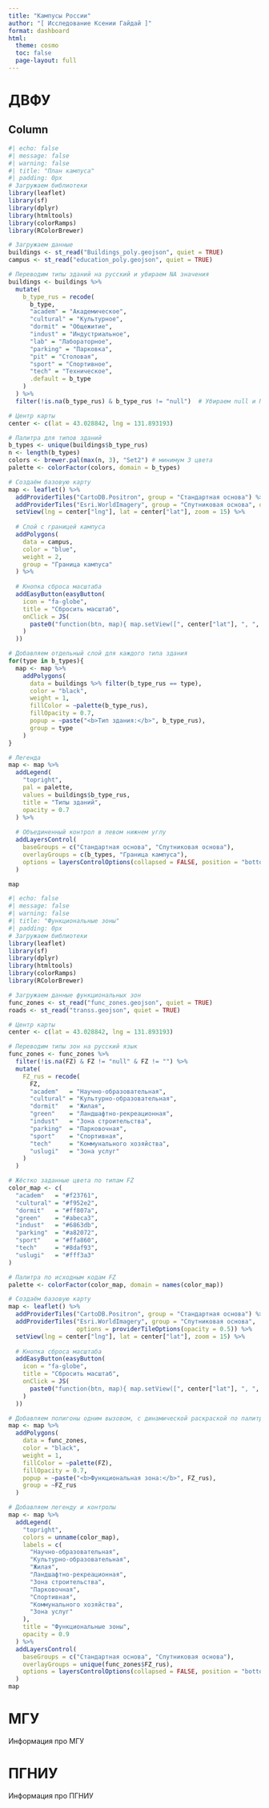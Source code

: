 ```yaml
---
title: "Кампусы России"
author: "[ Исследование Ксении Гайдай ]"
format: dashboard
html:
  theme: cosmo
  toc: false
  page-layout: full
---
```


# ДВФУ
## Column {.tabset}
```r
#| echo: false
#| message: false
#| warning: false
#| title: "План кампуса"
#| padding: 0px
# Загружаем библиотеки
library(leaflet)
library(sf)
library(dplyr)
library(htmltools)
library(colorRamps)
library(RColorBrewer)

# Загружаем данные
buildings <- st_read("Buildings_poly.geojson", quiet = TRUE)
campus <- st_read("education_poly.geojson", quiet = TRUE)

# Переводим типы зданий на русский и убираем NA значения
buildings <- buildings %>%
  mutate(
    b_type_rus = recode(
      b_type,
      "academ" = "Академическое",
      "cultural" = "Культурное",
      "dormit" = "Общежитие",
      "indust" = "Индустриальное",
      "lab" = "Лабораторное",
      "parking" = "Парковка",
      "pit" = "Столовая",
      "sport" = "Спортивное",
      "tech" = "Техническое",
      .default = b_type
    )
  ) %>%
  filter(!is.na(b_type_rus) & b_type_rus != "null")  # Убираем null и NA значения

# Центр карты
center <- c(lat = 43.028842, lng = 131.893193)

# Палитра для типов зданий
b_types <- unique(buildings$b_type_rus)
n <- length(b_types)
colors <- brewer.pal(max(n, 3), "Set2") # минимум 3 цвета
palette <- colorFactor(colors, domain = b_types)

# Создаём базовую карту
map <- leaflet() %>%
  addProviderTiles("CartoDB.Positron", group = "Стандартная основа") %>%
  addProviderTiles("Esri.WorldImagery", group = "Спутниковая основа", options = providerTileOptions(opacity = 0.5)) %>%
  setView(lng = center["lng"], lat = center["lat"], zoom = 15) %>%
  
  # Слой с границей кампуса
  addPolygons(
    data = campus,
    color = "blue",
    weight = 2,
    group = "Граница кампуса"
  ) %>%
  
  # Кнопка сброса масштаба
  addEasyButton(easyButton(
    icon = "fa-globe",
    title = "Сбросить масштаб",
    onClick = JS(
      paste0("function(btn, map){ map.setView([", center["lat"], ", ", center["lng"], "], 16); }")
    )
  ))

# Добавляем отдельный слой для каждого типа здания
for(type in b_types){
  map <- map %>%
    addPolygons(
      data = buildings %>% filter(b_type_rus == type),
      color = "black",
      weight = 1,
      fillColor = ~palette(b_type_rus),
      fillOpacity = 0.7,
      popup = ~paste("<b>Тип здания:</b>", b_type_rus),
      group = type
    )
}

# Легенда
map <- map %>%
  addLegend(
    "topright",
    pal = palette,
    values = buildings$b_type_rus,
    title = "Типы зданий",
    opacity = 0.7
  ) %>%
  
  # Объединенный контрол в левом нижнем углу
  addLayersControl(
    baseGroups = c("Стандартная основа", "Спутниковая основа"),
    overlayGroups = c(b_types, "Граница кампуса"),
    options = layersControlOptions(collapsed = FALSE, position = "bottomleft")
  )

map
```

```r
#| echo: false
#| message: false
#| warning: false
#| title: "Функциональные зоны"
#| padding: 0px
# Загружаем библиотеки
library(leaflet)
library(sf)
library(dplyr)
library(htmltools)
library(colorRamps)
library(RColorBrewer)

# Загружаем данные функциональных зон
func_zones <- st_read("func_zones.geojson", quiet = TRUE)
roads <- st_read("transs.geojson", quiet = TRUE)

# Центр карты
center <- c(lat = 43.028842, lng = 131.893193)

# Переводим типы зон на русский язык
func_zones <- func_zones %>%
  filter(!is.na(FZ) & FZ != "null" & FZ != "") %>%
  mutate(
    FZ_rus = recode(
      FZ,
      "academ"   = "Научно-образовательная",
      "cultural" = "Культурно-образовательная",
      "dormit"   = "Жилая",
      "green"    = "Ландшафтно-рекреационная",
      "indust"   = "Зона строительства",
      "parking"  = "Парковочная",
      "sport"    = "Спортивная",
      "tech"     = "Коммунального хозяйства",
      "uslugi"   = "Зона услуг"
    )
  )

# Жёстко заданные цвета по типам FZ
color_map <- c(
  "academ"   = "#f23761",
  "cultural" = "#f952e2",
  "dormit"   = "#ff807a",
  "green"    = "#abeca3",
  "indust"   = "#6863db",
  "parking"  = "#a82072",
  "sport"    = "#ffa860",
  "tech"     = "#8daf93",
  "uslugi"   = "#fff3a3"
)

# Палитра по исходным кодам FZ
palette <- colorFactor(color_map, domain = names(color_map))

# Создаём базовую карту
map <- leaflet() %>%
  addProviderTiles("CartoDB.Positron", group = "Стандартная основа") %>%
  addProviderTiles("Esri.WorldImagery", group = "Спутниковая основа",
                   options = providerTileOptions(opacity = 0.5)) %>%
  setView(lng = center["lng"], lat = center["lat"], zoom = 15) %>%
  
  # Кнопка сброса масштаба
  addEasyButton(easyButton(
    icon = "fa-globe",
    title = "Сбросить масштаб",
    onClick = JS(
      paste0("function(btn, map){ map.setView([", center["lat"], ", ", center["lng"], "], 16); }")
    )
  ))

# Добавляем полигоны одним вызовом, с динамической раскраской по палитре
map <- map %>%
  addPolygons(
    data = func_zones,
    color = "black",
    weight = 1,
    fillColor = ~palette(FZ),
    fillOpacity = 0.7,
    popup = ~paste("<b>Функциональная зона:</b>", FZ_rus),
    group = ~FZ_rus
  )

# Добавляем легенду и контролы
map <- map %>%
  addLegend(
    "topright",
    colors = unname(color_map),
    labels = c(
      "Научно-образовательная",
      "Культурно-образовательная",
      "Жилая",
      "Ландшафтно-рекреационная",
      "Зона строительства",
      "Парковочная",
      "Спортивная",
      "Коммунального хозяйства",
      "Зона услуг"
    ),
    title = "Функциональные зоны",
    opacity = 0.9
  ) %>%
  addLayersControl(
    baseGroups = c("Стандартная основа", "Спутниковая основа"),
    overlayGroups = unique(func_zones$FZ_rus),
    options = layersControlOptions(collapsed = FALSE, position = "bottomleft")
  )
map
```

# МГУ
Информация про МГУ

# ПГНИУ
Информация про ПГНИУ
